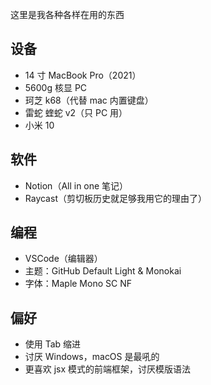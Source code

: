 这里是我各种各样在用的东西

## 设备

- 14 寸 MacBook Pro（2021）
- 5600g 核显 PC
- 珂芝 k68（代替 mac 内置键盘）
- 雷蛇 蝰蛇 v2（只 PC 用）
- 小米 10

## 软件

- Notion（All in one 笔记）
- Raycast（剪切板历史就足够我用它的理由了）

## 编程

- VSCode（编辑器）
- 主题：GitHub Default Light & Monokai
- 字体：Maple Mono SC NF

## 偏好

- 使用 Tab 缩进
- 讨厌 Windows，macOS 是最吼的
- 更喜欢 jsx 模式的前端框架，讨厌模版语法
